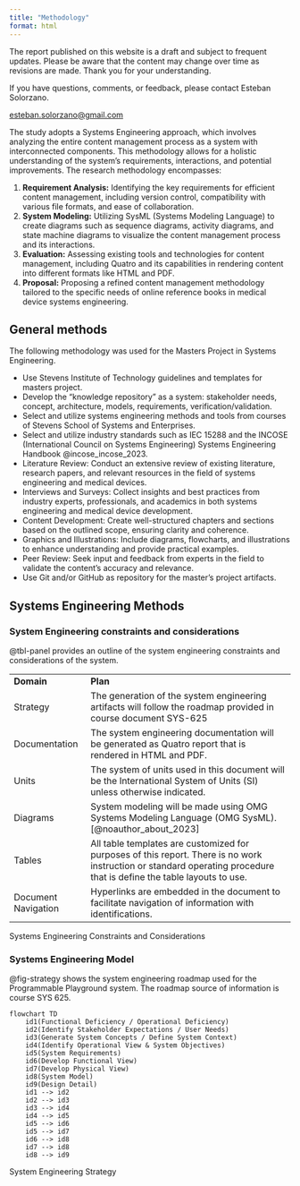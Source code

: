 ```yaml
---
title: "Methodology"
format: html
---
```


::: {.callout-caution}
The report published on this website is a draft and subject to frequent updates. Please be aware that the content may change over time as revisions are made. Thank you for your understanding.
:::

::: {.callout-tip}
If you have questions, comments, or feedback, please contact Esteban Solorzano.

[esteban.solorzano@gmail.com](esteban.solorzano@gmail.com)
:::

The study adopts a Systems Engineering approach, which involves analyzing the entire content management process as a system with interconnected components. This methodology allows for a holistic understanding of the system's requirements, interactions, and potential improvements. The research methodology encompasses:

1.  **Requirement Analysis:** Identifying the key requirements for efficient content management, including version control, compatibility with various file formats, and ease of collaboration.
2.  **System Modeling:** Utilizing SysML (Systems Modeling Language) to create diagrams such as sequence diagrams, activity diagrams, and state machine diagrams to visualize the content management process and its interactions.
3.  **Evaluation:** Assessing existing tools and technologies for content management, including Quatro and its capabilities in rendering content into different formats like HTML and PDF.
4.  **Proposal:** Proposing a refined content management methodology tailored to the specific needs of online reference books in medical device systems engineering.

## General methods

The following methodology was used for the Masters Project in Systems Engineering.

-   Use Stevens Institute of Technology guidelines and templates for masters project.
-   Develop the "knowledge repository" as a system: stakeholder needs, concept, architecture, models, requirements, verification/validation.
-   Select and utilize systems engineering methods and tools from courses of Stevens School of Systems and Enterprises.
-   Select and utilize industry standards such as IEC 15288 and the INCOSE (International Council on Systems Engineering) Systems Engineering Handbook @incose_incose_2023.
-   Literature Review: Conduct an extensive review of existing literature, research papers, and relevant resources in the field of systems engineering and medical devices.
-   Interviews and Surveys: Collect insights and best practices from industry experts, professionals, and academics in both systems engineering and medical device development.
-   Content Development: Create well-structured chapters and sections based on the outlined scope, ensuring clarity and coherence.
-   Graphics and Illustrations: Include diagrams, flowcharts, and illustrations to enhance understanding and provide practical examples.
-   Peer Review: Seek input and feedback from experts in the field to validate the content's accuracy and relevance.
-   Use Git and/or GitHub as repository for the master’s project artifacts.

## Systems Engineering Methods

### System Engineering constraints and considerations

@tbl-panel provides an outline of the system engineering constraints and considerations of the system.

::: {#tbl-panel}
|                     |                                                                                                                                                                       |
|--------------------|----------------------------------------------------|
| **Domain**          | **Plan**                                                                                                                                                              |
| Strategy            | The generation of the system engineering artifacts will follow the roadmap provided in course document SYS-625                                                        |
| Documentation       | The system engineering documentation will be generated as Quatro report that is rendered in HTML and PDF.                                                             |
| Units               | The system of units used in this document will be the International System of Units (SI) unless otherwise indicated.                                                  |
| Diagrams            | System modeling will be made using OMG Systems Modeling Language (OMG SysML).[@noauthor_about_2023]                                                                   |
| Tables              | All table templates are customized for purposes of this report. There is no work instruction or standard operating procedure that is define the table layouts to use. |
| Document Navigation | Hyperlinks are embedded in the document to facilitate navigation of information with identifications.                                                                 |

Systems Engineering Constraints and Considerations
:::

### Systems Engineering Model

@fig-strategy shows the system engineering roadmap used for the Programmable Playground system. The roadmap source of information is course SYS 625.

::: {#fig-strategy}
```mermaid
flowchart TD
    id1(Functional Deficiency / Operational Deficiency)
    id2(Identify Stakeholder Expectations / User Needs)
    id3(Generate System Concepts / Define System Context)
    id4(Identify Operational View & System Objectives)
    id5(System Requirements)
    id6(Develop Functional View)
    id7(Develop Physical View)
    id8(System Model)
    id9(Design Detail)
    id1 --> id2
    id2 --> id3
    id3 --> id4
    id4 --> id5
    id5 --> id6
    id5 --> id7
    id6 --> id8
    id7 --> id8
    id8 --> id9    
```

System Engineering Strategy
:::